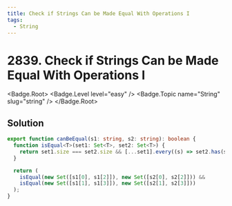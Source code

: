 ```yaml
---
title: Check if Strings Can be Made Equal With Operations I
tags:
  - String
---
```


# 2839. Check if Strings Can be Made Equal With Operations I

<Badge.Root>
  <Badge.Level level="easy" />
  <Badge.Topic name="String" slug="string" />
</Badge.Root>

## Solution

```typescript filename="solution.ts" copy
export function canBeEqual(s1: string, s2: string): boolean {
  function isEqual<T>(set1: Set<T>, set2: Set<T>) {
    return set1.size === set2.size && [...set1].every((s) => set2.has(s));
  }

  return (
    isEqual(new Set([s1[0], s1[2]]), new Set([s2[0], s2[2]])) &&
    isEqual(new Set([s1[1], s1[3]]), new Set([s2[1], s2[3]]))
  );
}
```

<ProblemLink
  codingSite="leetcode"
  href="https://leetcode.com/problems/check-if-strings-can-be-made-equal-with-operations-i"
  title="Check if Strings Can be Made Equal With Operations I"
/>

